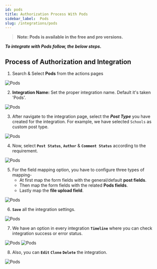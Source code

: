 ```yaml
---
id: pods
title: Authorization Process With Pods
sidebar_label:  Pods
slug: /integrations/pods
---
```


> **Note: Pods is available in the free and pro versions.**

***To integrate with Pods follow, the below steps.***


## Process of Authorization and Integration

1.	Search & Select **Pods** from the actions pages
 <Image src="actions/pods/search-and-select" alt="Pods" w="1020" h="350" />

2. **Integration Name:** Set the proper integration name. Default it's taken 'Pods'.
 <Image src="actions/pods/default-integration-name" alt="Pods" w="1020" h="350" />

3. After navigate to the integration page, select the ***Post Type*** you have created for the integration. For example, we have selected `Schools` as custom post type. 

 <Image src="actions/pods/select-post-type" alt="Pods" w="1020" h="350" />

4. Now, select **`Post Status`**, **`Author`** & **`Comment Status`** according to the requirement.
 <Image src="actions/pods/status-author-comment" alt="Pods" w="1020" h="350" />

5. For the field mapping option, you have to configure three types of mapping-
    - At first map the form fields with the general/default **post fields**.
    - Then map the form fields with the related **Pods fields**.
    - Lastly map the **file upload field**.
 <Image src="actions/pods/filed-mapping" alt="Pods" w="1020" h="350" />

6. **`Save`** all the integration settings. 
 <Image src="actions/pods/save-integration" alt="Pods" w="1020" h="350" />

7. We have an option in every integration **`Timeline`** where you can check integration success or error status.
 <Image src="actions/pods/pods-timeline" alt="Pods" w="1020" h="350" />
 <Image src="actions/pods/pods-log" alt="Pods" w="1020" h="350" />

8. Also, you can **`Edit`** **`Clone`** **`Delete`** the integration.

 <Image src="actions/pods/pods-option" alt="Pods" w="1020" h="350" />


<Feedback/>